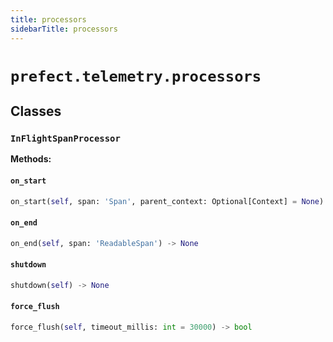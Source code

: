 ```yaml
---
title: processors
sidebarTitle: processors
---
```


# `prefect.telemetry.processors`

## Classes

### `InFlightSpanProcessor` <sup><a href="https://github.com/prefecthq/prefect/blob/main/src/prefect/telemetry/processors.py#L13" target="_blank"><Icon icon="github" size="14" /></a></sup>

**Methods:**

#### `on_start` <sup><a href="https://github.com/prefecthq/prefect/blob/main/src/prefect/telemetry/processors.py#L41" target="_blank"><Icon icon="github" size="14" /></a></sup>

```python
on_start(self, span: 'Span', parent_context: Optional[Context] = None) -> None
```

#### `on_end` <sup><a href="https://github.com/prefecthq/prefect/blob/main/src/prefect/telemetry/processors.py#L47" target="_blank"><Icon icon="github" size="14" /></a></sup>

```python
on_end(self, span: 'ReadableSpan') -> None
```

#### `shutdown` <sup><a href="https://github.com/prefecthq/prefect/blob/main/src/prefect/telemetry/processors.py#L54" target="_blank"><Icon icon="github" size="14" /></a></sup>

```python
shutdown(self) -> None
```

#### `force_flush` <sup><a href="https://github.com/prefecthq/prefect/blob/main/src/prefect/telemetry/processors.py#L59" target="_blank"><Icon icon="github" size="14" /></a></sup>

```python
force_flush(self, timeout_millis: int = 30000) -> bool
```
